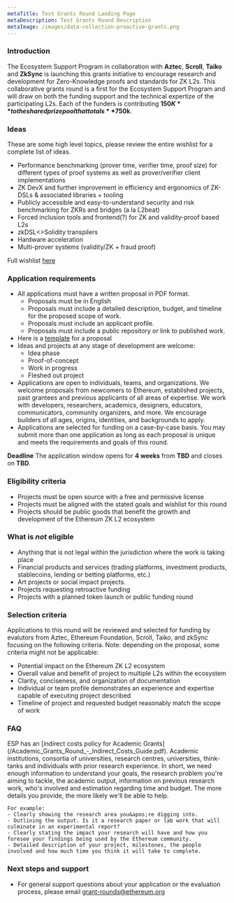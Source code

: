 ```yaml
---
metaTitle: Test Grants Round Landing Page
metaDescription: Test Grants Round Description
metaImage: /images/data-collection-proactive-grants.png
---
```


### Introduction

The Ecosystem Support Program in collaboration with **Aztec**, **Scroll**, **Taiko** and **ZkSync** is launching this grants initiative to encourage research and development for Zero-Knowledge proofs and standards for ZK L2s. This collaborative grants round is a first for the Ecosystem Support Program and will draw on both the funding support and the technical expertize of the participating L2s. Each of the funders is contributing **$150K** to the shared prize pool that totals **$750k**.

### Ideas

These are some high level topics, please review the entire wishlist for a complete list of ideas.

- Performance benchmarking (prover time, verifier time, proof size) for different types of proof systems as well as prover/verifier client implementations
- ZK DevX and further improvement in efficiency and ergonomics of ZK-DSLs & associated libraries + tooling
- Publicly accessible and easy-to-understand security and risk benchmarking for ZKRs and bridges (a la L2beat)
- Forced inclusion tools and frontend(?) for ZK and validity-proof based L2s
- zkDSL\<>Solidity transpilers
- Hardware acceleration
- Multi-prover systems (validity/ZK + fraud proof)

Full wishlist [here](https://notes.ethereum.org/@drigolvc/ZK-Round-Wishlist)

### Application requirements

- All applications must have a written proposal in PDF format.
  - Proposals must be in English
  - Proposals must include a detailed description, budget, and timeline for the proposed scope of work.
  - Proposals must include an applicant profile.
  - Proposals must include a public repository or link to published work.
- Here is a [template](https://notes.ethereum.org/@drigolvc/Grant_Proposal_template) for a proposal
- Ideas and projects at any stage of development are welcome:
  - Idea phase
  - Proof-of-concept
  - Work in progress
  - Fleshed out project
- Applications are open to individuals, teams, and organizations. We welcome proposals from newcomers to Ethereum, established projects, past grantees and previous applicants of all areas of expertise. We work with developers, researchers, academics, designers, educators, communicators, community organizers, and more. We encourage builders of all ages, origins, identities, and backgrounds to apply.
- Applications are selected for funding on a case-by-case basis. You may submit more than one application as long as each proposal is unique and meets the requirements and goals of this round.

**Deadline**
The application window opens for **4 weeks** from **TBD** and closes on **TBD**.

### Eligibility criteria

- Projects must be open source with a free and permissive license
- Projects must be aligned with the stated goals and wishlist for this round
- Projects should be public goods that benefit the growth and development of the Ethereum ZK L2 ecosystem

### What is _not_ eligible

- Anything that is not legal within the jurisdiction where the work is taking place
- Financial products and services (trading platforms, investment products, stablecoins, lending or betting platforms, etc.)
- Art projects or social impact projects.
- Projects requesting retroactive funding
- Projects with a planned token launch or public funding round

### Selection criteria

Applications to this round will be reviewed and selected for funding by evalutors from Aztec, Ethereum Foundation, Scroll, Taiko, and zkSync focusing on the following criteria. Note: depending on the proposal, some criteria might not be applicable:

- Potential impact on the Ethereum ZK L2 ecosystem
- Overall value and benefit of project to multiple L2s within the ecosystem
- Clarity, conciseness, and organization of documentation
- Individual or team profile demonstrates an experience and expertise capable of executing project described
- Timeline of project and requested budget reasonably match the scope of work

### FAQ

<Accordion allowToggle>
  <FAQItem question='Does the Ethereum Foundation have an Indirect Costs Policy?'>
      ESP has an [indirect costs policy for Academic Grants](/Academic_Grants_Round_-_Indirect_Costs_Guide.pdf).
  </FAQItem>
  <FAQItem question='Who can submit proposals for Academic Grants Round?'>
    Academic institutions, consortia of universities, research centres, universities, think-tanks and
    individuals with prior research experience.
  </FAQItem>
  <FAQItem question='What makes for a good proposal?'>
    In short, we need enough information to understand your goals, the research
    problem you&apos;re aiming to tackle, the academic output, information on
    previous research work, who&apos;s involved and estimation regarding time
    and budget. The more details you provide, the more likely we&apos;ll be able
    to help.

    For example:
    - Clearly showing the research area you&apos;re digging into.
    - Outlining the output. Is it a research paper or lab work that will culminate in an experimental report?
    - Clearly stating the impact your research will have and how you foresee your findings being used by the Ethereum community.
    - Detailed description of your project, milestones, the people involved and how much time you think it will take to complete.

  </FAQItem>
</Accordion>

### Next steps and support

- For general support questions about your application or the evaluation process, please email grant-rounds@ethereum.org

<ReadyToApply link='/test/apply' />
